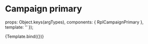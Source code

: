 
<Meta title="Organisms/CampaignPrimary" />

# Campaign primary

  props: Object.keys(argTypes),
  components: { RplCampaignPrimary },
  template: '<rpl-campaign-primary :title="title" :summary="summary" :link="link" :image="image" :caption="caption" />'
});

<Canvas>
  <Story
    name="CampaignPrimary"
    args={{
      title: 'Primary campaign headline',
      summary: 'Lorem ipsum dolor sit amet, consectetur adipiscing elit, sed do eiusmod temporar incident  incididunt ut labore et dolore magna aliqua. Ut enim ad minim niam, quis nostrud exercitation ullamco laboris nisi ut aliquip ex ea commodo.',
      link: { text: 'Call to action', url: '#' },
      image: { src: 'http://placehold.it/699x411', alt: '' },
      caption: 'Image credit: This credit is used to describe the image to the right of the banner.'
    }}
  >
    {Template.bind({})}
  </Story>
</Canvas>

<ArgsTable of={RplCampaignPrimary} />
